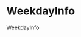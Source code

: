 
<Meta title="ui/WeekdayInfo" component={WoltCard} />

# WeekdayInfo

WeekdayInfo

<Canvas>
  <Story name="Basic">
    <WoltUiProvider>
      <IntlProvider messages={{}} locale="en-US">
        <WeekdayInfo dayOfWeek={2} />
      </IntlProvider>
    </WoltUiProvider>
  </Story>
  <Story name="Today">
    <WoltUiProvider>
      <IntlProvider messages={{}} locale="en-US">
        <WeekdayInfo dayOfWeek={2} isToday={true} />
      </IntlProvider>
    </WoltUiProvider>
  </Story>
  <Story name="With basic time">
    <WoltUiProvider>
      <IntlProvider messages={{}} locale="en-US">
        <WeekdayInfo
          dayOfWeek={2}
          isToday={true}
          data={[
            {
              openAtSeconds: 32400,
              closeAtSeconds: 72000,
            },
          ]}
        />
      </IntlProvider>
    </WoltUiProvider>
  </Story>
  <Story name="With multiple timeslots">
    <WoltUiProvider>
      <IntlProvider messages={{}} locale="en-US">
        <WeekdayInfo
          dayOfWeek={2}
          isToday={true}
          data={[
            {
              openAtSeconds: 32400,
              closeAtSeconds: 39600,
            },
            {
              openAtSeconds: 57600,
              closeAtSeconds: 82800,
            },
            {
              openAtSeconds: 57600,
              closeAtSeconds: 82800,
            },
          ]}
        />
      </IntlProvider>
    </WoltUiProvider>
  </Story>
</Canvas>
